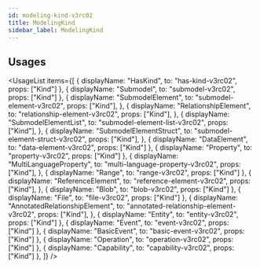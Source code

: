 ```yaml
---
id: modeling-kind-v3rc02
title: ModelingKind
sidebar_label: ModelingKind
---
```



## Usages

<UsageList
  items={[
    { displayName: "HasKind", to: "has-kind-v3rc02", props: ["Kind"] },
    { displayName: "Submodel", to: "submodel-v3rc02", props: ["Kind"] },
    {
      displayName: "SubmodelElement",
      to: "submodel-element-v3rc02",
      props: ["Kind"],
    },
    {
      displayName: "RelationshipElement",
      to: "relationship-element-v3rc02",
      props: ["Kind"],
    },
    {
      displayName: "SubmodelElementList",
      to: "submodel-element-list-v3rc02",
      props: ["Kind"],
    },
    {
      displayName: "SubmodelElementStruct",
      to: "submodel-element-struct-v3rc02",
      props: ["Kind"],
    },
    { displayName: "DataElement", to: "data-element-v3rc02", props: ["Kind"] },
    { displayName: "Property", to: "property-v3rc02", props: ["Kind"] },
    {
      displayName: "MultiLanguageProperty",
      to: "multi-language-property-v3rc02",
      props: ["Kind"],
    },
    { displayName: "Range", to: "range-v3rc02", props: ["Kind"] },
    {
      displayName: "ReferenceElement",
      to: "reference-element-v3rc02",
      props: ["Kind"],
    },
    { displayName: "Blob", to: "blob-v3rc02", props: ["Kind"] },
    { displayName: "File", to: "file-v3rc02", props: ["Kind"] },
    {
      displayName: "AnnotatedRelationshipElement",
      to: "annotated-relationship-element-v3rc02",
      props: ["Kind"],
    },
    { displayName: "Entity", to: "entity-v3rc02", props: ["Kind"] },
    { displayName: "Event", to: "event-v3rc02", props: ["Kind"] },
    { displayName: "BasicEvent", to: "basic-event-v3rc02", props: ["Kind"] },
    { displayName: "Operation", to: "operation-v3rc02", props: ["Kind"] },
    { displayName: "Capability", to: "capability-v3rc02", props: ["Kind"] },
  ]}
/>
